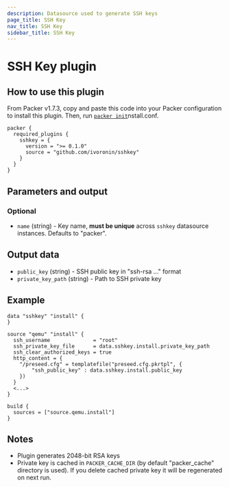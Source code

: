 ```yaml
---
description: Datasource used to generate SSH keys
page_title: SSH Key
nav_title: SSH Key
sidebar_title: SSH Key
---
```


# SSH Key plugin

## How to use this plugin

From Packer v1.7.3, copy and paste this code into your Packer configuration to install this plugin.
Then, run [`packer init`](/docs/commands/init)nstall.conf.

```hcl
packer {
  required_plugins {
    sshkey = {
      version = ">= 0.1.0"
      source = "github.com/ivoronin/sshkey"
    }
  }
}
```

## Parameters and output

### Optional

  - `name` (string) - Key name, **must be unique** across `sshkey` datasource instances. Defaults to "packer".

## Output data

  - `public_key` (string) - SSH public key in "ssh-rsa ..." format
  - `private_key_path` (string) - Path to SSH private key

## Example

```hcl
data "sshkey" "install" {
}

source "qemu" "install" {
  ssh_username              = "root"
  ssh_private_key_file      = data.sshkey.install.private_key_path
  ssh_clear_authorized_keys = true
  http_content = {
    "/preseed.cfg" = templatefile("preseed.cfg.pkrtpl", {
        "ssh_public_key" : data.sshkey.install.public_key
    })
  }
  <...>
}

build {
  sources = ["source.qemu.install"]
}
```

## Notes

  - Plugin generates 2048-bit RSA keys
  - Private key is cached in `PACKER_CACHE_DIR` (by default "packer_cache" directory is used). If you delete cached private key it will be regenerated on next run.

